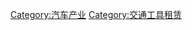{{Commons cat|Vehicle rental}}
{{Cat main|汽車租賃}}

[[Category:汽车产业|Category:汽车产业]]
[[Category:交通工具租赁|Category:交通工具租赁]]